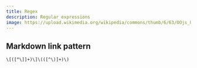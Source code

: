 ```yaml
---
title: Regex
description: Regular expressions
image: https://upload.wikimedia.org/wikipedia/commons/thumb/6/63/OOjs_UI_icon_regular-expression-progressive.svg/2560px-OOjs_UI_icon_regular-expression-progressive.svg.png
---
```


## Markdown link pattern

```txt
\[([^\]]+)\]\(([^\)]+)\)
```
